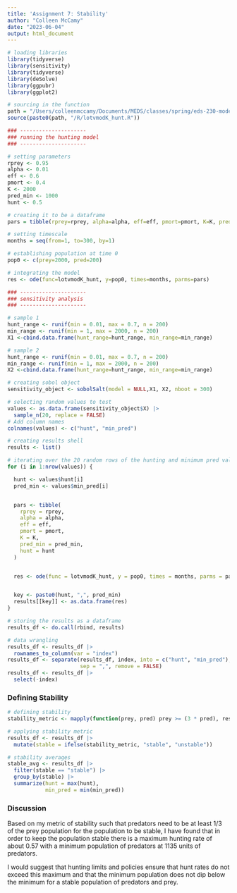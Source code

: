 ```yaml
---
title: 'Assignment 7: Stability'
author: "Colleen McCamy"
date: "2023-06-04"
output: html_document
---
```


```r

# loading libraries
library(tidyverse)
library(sensitivity)
library(tidyverse)
library(deSolve)
library(ggpubr)
library(ggplot2)

```


```r

# sourcing in the function
path = "/Users/colleenmccamy/Documents/MEDS/classes/spring/eds-230-modeling/assignments/eds230-stability-modeling"
source(paste0(path, "/R/lotvmodK_hunt.R"))

```

```r

### --------------------- 
### running the hunting model
### ---------------------

# setting parameters
rprey <- 0.95
alpha <- 0.01
eff <- 0.6
pmort <- 0.4
K <- 2000
pred_min <- 1000
hunt <- 0.5

# creating it to be a dataframe
pars = tibble(rprey=rprey, alpha=alpha, eff=eff, pmort=pmort, K=K, pred_min = pred_min, hunt = hunt)

# setting timescale
months = seq(from=1, to=300, by=1)

# establishing population at time 0
pop0 <- c(prey=2000, pred=200)

# integrating the model
res <- ode(func=lotvmodK_hunt, y=pop0, times=months, parms=pars)

### --------------------- 
### sensitivity analysis 
### ---------------------

# sample 1
hunt_range <- runif(min = 0.01, max = 0.7, n = 200)
min_range <- runif(min = 1, max = 2000, n = 200)
X1 <-cbind.data.frame(hunt_range=hunt_range, min_range=min_range)

# sample 2
hunt_range <- runif(min = 0.01, max = 0.7, n = 200)
min_range <- runif(min = 1, max = 2000, n = 200)
X2 <-cbind.data.frame(hunt_range=hunt_range, min_range=min_range)

# creating sobol object
sensitivity_object <- sobolSalt(model = NULL,X1, X2, nboot = 300)

# selecting random values to test
values <- as.data.frame(sensitivity_object$X) |> 
  sample_n(20, replace = FALSE)
# Add column names
colnames(values) <- c("hunt", "min_pred")

# creating results shell
results <- list()

# iterating over the 20 random rows of the hunting and minimum pred values
for (i in 1:nrow(values)) {

  hunt <- values$hunt[i]
  pred_min <- values$min_pred[i]


  pars <- tibble(
    rprey = rprey,
    alpha = alpha,
    eff = eff,
    pmort = pmort,
    K = K,
    pred_min = pred_min,
    hunt = hunt
  )


  res <- ode(func = lotvmodK_hunt, y = pop0, times = months, parms = pars)


  key <- paste0(hunt, ",", pred_min)
  results[[key]] <- as.data.frame(res)
}

# storing the results as a dataframe
results_df <- do.call(rbind, results)

# data wrangling
results_df <- results_df |> 
  rownames_to_column(var = "index")
results_df <- separate(results_df, index, into = c("hunt", "min_pred"), 
                       sep = ",", remove = FALSE)
results_df <- results_df |> 
  select(-index)

```

### Defining Stability
```r

# defining stability
stability_metric <- mapply(function(prey, pred) prey >= (3 * pred), results_df$prey, results_df$pred)

# applying stability metric
results_df <- results_df |> 
  mutate(stable = ifelse(stability_metric, "stable", "unstable"))

# stability averages
stable_avg <- results_df |> 
  filter(stable == "stable") |> 
  group_by(stable) |> 
  summarize(hunt = max(hunt),
            min_pred = min(min_pred))

```

### Discussion
Based on my metric of stability such that predators need to be at least 1/3 of the prey population for the population to be stable, I have found that in order to keep the population stable there is a maximum hunting rate of about 0.57 with a minimum population of predators at 1135 units of predators.

I would suggest that hunting limits and policies ensure that hunt rates do not exceed this maximum and that the minimum population does not dip below the minimum for a stable population of predators and prey.

